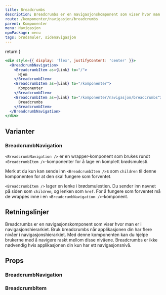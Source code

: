 ```yaml
---
title: Breadcrumbs
description: Breadcrumbs er en navigasjonskomponent som viser hvor man er i navigasjonshierarkiet, og hvordan man navigerer seg tilbake.
route: /komponenter/navigasjon/breadcrumbs
parent: Komponenter
menu: Navigasjon
npmPackage: menu
tags: brødsmuler, sidenavigasjon
---
```



  return <SEO title={props.pageContext.frontmatter.title} description={props.pageContext.frontmatter.description} pathname={props.pageContext.frontmatter.route} />
}

<PageHeader />

```jsx
<div style={{ display: 'flex', justifyContent: 'center' }}>
  <BreadcrumbNavigation>
    <BreadcrumbItem as={Link} to="/">
      Hjem
    </BreadcrumbItem>
    <BreadcrumbItem as={Link} to="/komponenter">
      Komponenter
    </BreadcrumbItem>
    <BreadcrumbItem as={Link} to="/komponenter/navigasjon/breadcrumbs">
      Breadcrumbs
    </BreadcrumbItem>
  </BreadcrumbNavigation>
</div>
```

## Varianter

### BreadcrumbNavigation

`<BreadcrumbNavigation />` er en wrapper-komponent som brukes rundt `<BreadcrumbItem />`-komponenter for å lage en komplett brødsmulesti.

Merk at du kun kan sende inn `<BreadcrumbItem />`s som `children` til denne komponenten for at den skal fungere som forventet.

`<BreadcrumbItem />` lager en lenke i brødsmulestien. Du sender inn navnet på siden som `children`, og lenken som `href`. For å fungere som forventet må de wrappes inne i en `<BreadcrumbNavigation />`-komponent.

## Retningslinjer

Breadcrumbs er en navigasjonskomponent som viser hvor man er i navigasjonshierarkiet. Bruk breadcrumbs når applikasjonen din har flere nivåer i navigasjonshierarkiet. Med denne komponenten kan du hjelpe brukerne med å navigere raskt mellom disse nivåene. Breadcrumbs er ikke nødvendig hvis applikasjonen din kun har ett navigasjonsnivå.

## Props

### BreadcrumbNavigation

<ImportStatement imports="BreadcrumbNavigation" packageName={props.pageContext.frontmatter.npmPackage}/>
<Props componentName="BreadcrumbNavigation" />

### BreadcrumbItem

<ImportStatement imports="BreadcrumbItem" packageName={props.pageContext.frontmatter.npmPackage}/>
<Props componentName="BreadcrumbItem" />
